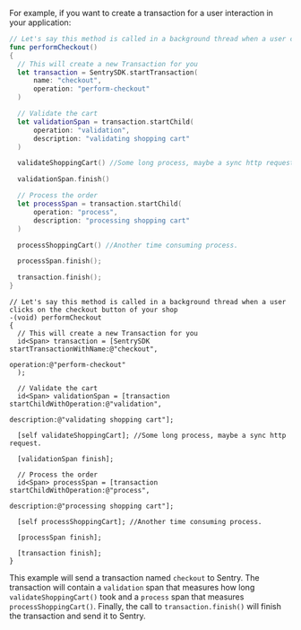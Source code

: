 For example, if you want to create a transaction for a user interaction in your application:

```swift {tabTitle:Swift}
// Let's say this method is called in a background thread when a user clicks on the checkout button of your shop
func performCheckout()
{
  // This will create a new Transaction for you
  let transaction = SentrySDK.startTransaction(
      name: "checkout", 
      operation: "perform-checkout" 
  )

  // Validate the cart
  let validationSpan = transaction.startChild(
      operation: "validation", 
      description: "validating shopping cart"
  )

  validateShoppingCart() //Some long process, maybe a sync http request.

  validationSpan.finish()

  // Process the order
  let processSpan = transaction.startChild(
      operation: "process", 
      description: "processing shopping cart"
  )

  processShoppingCart() //Another time consuming process.

  processSpan.finish();

  transaction.finish();
}
```

```objc {tabTitle:Objective-C}
// Let's say this method is called in a background thread when a user clicks on the checkout button of your shop
-(void) performCheckout
{
  // This will create a new Transaction for you
  id<Span> transaction = [SentrySDK startTransactionWithName:@"checkout",
                                                   operation:@"perform-checkout"
  );

  // Validate the cart
  id<Span> validationSpan = [transaction startChildWithOperation:@"validation",
                                                     description:@"validating shopping cart"];
  
  [self validateShoppingCart]; //Some long process, maybe a sync http request.

  [validationSpan finish];

  // Process the order
  id<Span> processSpan = [transaction startChildWithOperation:@"process", 
                                                  description:@"processing shopping cart"];
                                                    
  [self processShoppingCart]; //Another time consuming process.

  [processSpan finish];

  [transaction finish];
}
```

This example will send a transaction named `checkout` to Sentry. The transaction will contain a `validation` span that measures how long `validateShoppingCart()` took and a `process` span that measures `processShoppingCart()`. Finally, the call to `transaction.finish()` will finish the transaction and send it to Sentry.

